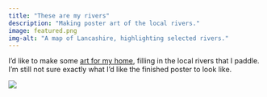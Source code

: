 ```yaml
---
title: "These are my rivers"
description: "Making poster art of the local rivers."
image: featured.png
img-alt: "A map of Lancashire, highlighting selected rivers."
---
```


I'd like to make some [art for my home](https://github.com/statsrhian/these-are-my-rivers), filling in the local rivers that I paddle. I'm still not sure exactly what I'd like the finished poster to look like.

![](featured.png){fig-alt="A map of Lancashire, highlighting selected rivers."}
